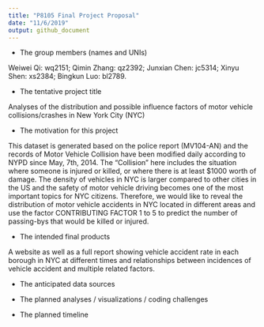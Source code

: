 ```yaml
---
title: "P8105 Final Project Proposal"
date: "11/6/2019"
output: github_document
---
```



* The group members (names and UNIs)

Weiwei Qi: wq2151; Qimin Zhang: qz2392; Junxian Chen: jc5314; Xinyu Shen: xs2384; Bingkun Luo: bl2789.

* The tentative project title

Analyses of the distribution and possible influence factors of motor vehicle collisions/crashes in New York City (NYC)


* The motivation for this project

This dataset is generated based on the police report (MV104-AN) and the records of Motor Vehicle Collision have been modified daily according to NYPD since May, 7th, 2014. The “Collision” here includes the situation where someone is injured or killed, or where there is at least $1000 worth of damage. The density of vehicles in NYC is larger compared to other cities in the US and the safety of motor vehicle driving becomes one of the most important topics for NYC citizens.  Therefore, we would like to reveal the distribution of motor vehicle accidents in NYC located in different areas and use the factor CONTRIBUTING FACTOR 1 to 5 to predict the number of passing-bys that would be killed or injured. 

* The intended final products

A website as well as a full report showing vehicle accident rate in each borough in NYC at different times and relationships between incidences of vehicle accident and multiple related factors.


* The anticipated data sources


* The planned analyses / visualizations / coding challenges


* The planned timeline

